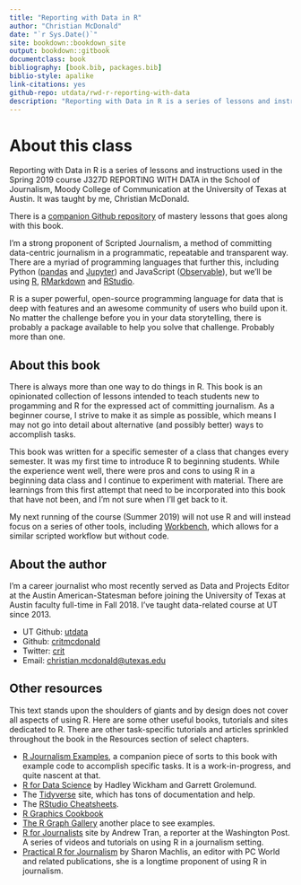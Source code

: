 ```yaml
--- 
title: "Reporting with Data in R"
author: "Christian McDonald"
date: "`r Sys.Date()`"
site: bookdown::bookdown_site
output: bookdown::gitbook
documentclass: book
bibliography: [book.bib, packages.bib]
biblio-style: apalike
link-citations: yes
github-repo: utdata/rwd-r-reporting-with-data
description: "Reporting with Data in R is a series of lessons and instructions used in the Spring 2019 course J327D REPORTING WITH DATA in the School of Journalism, Moody College of Communication at the University of Texas at Austin. It was taught by Christian McDonald."
---
```


# About this class {-}

Reporting with Data in R is a series of lessons and instructions used in the Spring 2019 course J327D REPORTING WITH DATA in the School of Journalism, Moody College of Communication at the University of Texas at Austin. It was taught by me, Christian McDonald.

There is a [companion Github repository](https://github.com/utdata/rwd-r-assignments) of mastery lessons that goes along with this book.

I'm a strong proponent of Scripted Journalism, a method of committing data-centric journalism in a programmatic, repeatable and transparent way. There are a myriad of programming languages that further this, including Python ([pandas](https://pandas.pydata.org/) and [Jupyter](https://jupyter.org/)) and JavaScript ([Observable](https://beta.observablehq.com/)), but we'll be using [R](https://www.r-project.org/), [RMarkdown](https://rmarkdown.rstudio.com/) and [RStudio](https://www.rstudio.com/).

R is a super powerful, open-source programming language for data that is deep with features and an awesome community of users who build upon it. No matter the challenge before you in your data storytelling, there is probably a package available to help you solve that challenge. Probably more than one.

## About this book {-}

There is always more than one way to do things in R. This book is an opinionated collection of lessons intended to teach students new to progamming and R for the expressed act of committing journalism. As a beginner course, I strive to make it as simple as possible, which means I may not go into detail about alternative (and possibly better) ways to accomplish tasks.

This book was written for a specific semester of a class that changes every semester. It was my first time to introduce R to beginning students. While the experience went well, there were pros and cons to using R in a beginning data class and I continue to experiment with material. There are learnings from this first attempt that need to be incorporated into this book that have not been, and I'm not sure when I'll get back to it.

My next running of the course (Summer 2019) will not use R and will instead focus on a series of other tools, including [Workbench](http://workbenchdata.com/), which allows for a similar scripted workflow but without code.

## About the author {-}

I'm a career journalist who most recently served as Data and Projects Editor at the Austin American-Statesman before joining the University of Texas at Austin faculty full-time in Fall 2018. I've taught data-related course at UT since 2013.

- UT Github: [utdata](https://github.com/utdata)
- Github: [critmcdonald](https://github.com/critmcdonald?tab=repositories)
- Twitter: [crit](https://twitter.com/crit)
- Email: <christian.mcdonald@utexas.edu>

## Other resources {-}

This text stands upon the shoulders of giants and by design does not cover all aspects of using R. Here are some other useful books, tutorials and sites dedicated to R. There are other task-specific tutorials and articles sprinkled throughout the book in the Resources section of select chapters. 

- [R Journalism Examples](https://utdata.github.io/r-journalism-examples/), a companion piece of sorts to this book with example code to accomplish specific tasks. It is a work-in-progress, and quite nascent at that.
- [R for Data Science](https://r4ds.had.co.nz/index.html) by Hadley Wickham and Garrett Grolemund.
- The [Tidyverse](https://www.tidyverse.org/) site, which has tons of documentation and help.
- The [RStudio Cheatsheets](https://www.rstudio.com/resources/cheatsheets/).
- [R Graphics Cookbook](https://r-graphics.org/index.html)
- [The R Graph Gallery](https://www.r-graph-gallery.com/) another place to see examples.
- [R for Journalists](http://learn.r-journalism.com/en/) site by Andrew Tran, a reporter at the Washington Post. A series of videos and tutorials on using R in a journalism setting.
- [Practical R for Journalism](https://www.crcpress.com/Practical-R-for-Mass-Communication-and-Journalism/Machlis/p/book/9781138726918) by Sharon Machlis, an editor with PC World and related publications, she is a longtime proponent of using R in journalism.



